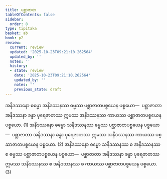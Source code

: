 ```yaml
---
title: ပစ္ဆာဇာတ
tableOfContents: false
sidebar:
  order: 8
type: tipitaka
basket: ab
book: p2
review:
  current: review
  updated: '2025-10-23T09:21:10.262564'
  updated_by: ''
  notes: ''
  history:
  - state: review
    date: '2025-10-23T09:21:10.262564'
    updated_by: ''
    notes: ''
    previous_state: draft
---
```



<ReviewStatus review={frontmatter.review} showDetails={true} />

<HypothesisAnnotation frontmatter={frontmatter} />

<DynamicBreadcrumb />

<Division number="41" book="p2" e="ch" v="38" p="18">

<Paragraph number="629" book="p2">
အနိဒဿနော ဓမ္မော အနိဒဿနဿ ဓမ္မဿ ပစ္ဆာဇာတပစ္စယေန ပစ္စယော—  ပစ္ဆာဇာတာ အနိဒဿနာ ခန္ဓာ ပုရေဇာတဿ ဣမဿ အနိဒဿနဿ ကာယဿ ပစ္ဆာဇာတပစ္စယေန ပစ္စယော. (1)
</Paragraph>

<Paragraph number="630" book="p2">
အနိဒဿနော ဓမ္မော သနိဒဿနဿ ဓမ္မဿ ပစ္ဆာဇာတပစ္စယေန ပစ္စယော—  ပစ္ဆာဇာတာ အနိဒဿနာ ခန္ဓာ ပုရေဇာတဿ ဣမဿ သနိဒဿနဿ ကာယဿ ပစ္ဆာဇာတပစ္စယေန ပစ္စယော. (2)
</Paragraph>

<Paragraph number="631" book="p2">
အနိဒဿနော ဓမ္မော သနိဒဿနဿ စ အနိဒဿနဿ စ ဓမ္မဿ ပစ္ဆာဇာတပစ္စယေန ပစ္စယော—  ပစ္ဆာဇာတာ အနိဒဿနာ ခန္ဓာ ပုရေဇာတဿ ဣမဿ သနိဒဿနဿ စ အနိဒဿနဿ စ ကာယဿ ပစ္ဆာဇာတပစ္စယေန ပစ္စယော. (3)
</Paragraph>
</Division>